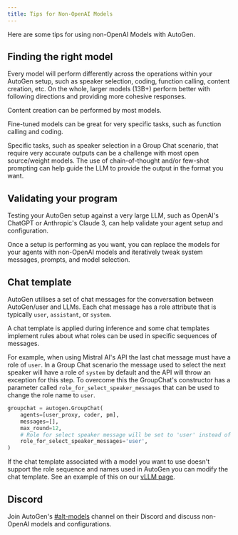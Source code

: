 ```yaml
---
title: Tips for Non-OpenAI Models
---
```


Here are some tips for using non-OpenAI Models with AutoGen.

## Finding the right model
Every model will perform differently across the operations within your AutoGen
setup, such as speaker selection, coding, function calling, content creation,
etc. On the whole, larger models (13B+) perform better with following directions
and providing more cohesive responses.

Content creation can be performed by most models.

Fine-tuned models can be great for very specific tasks, such as function calling
and coding.

Specific tasks, such as speaker selection in a Group Chat scenario, that require
very accurate outputs can be a challenge with most open source/weight models. The
use of chain-of-thought and/or few-shot prompting can help guide the LLM to provide
the output in the format you want.

## Validating your program
Testing your AutoGen setup against a very large LLM, such as OpenAI's ChatGPT or
Anthropic's Claude 3, can help validate your agent setup and configuration.

Once a setup is performing as you want, you can replace the models for your agents
with non-OpenAI models and iteratively tweak system messages, prompts, and model
selection.

## Chat template
AutoGen utilises a set of chat messages for the conversation between AutoGen/user
and LLMs. Each chat message has a role attribute that is typically `user`,
`assistant`, or `system`.

A chat template is applied during inference and some chat templates implement rules about
what roles can be used in specific sequences of messages.

For example, when using Mistral AI's API the last chat message must have a role of `user`.
In a Group Chat scenario the message used to select the next speaker will have a role of
`system` by default and the API will throw an exception for this step. To overcome this the
GroupChat's constructor has a parameter called `role_for_select_speaker_messages` that can
be used to change the role name to `user`.

```python
groupchat = autogen.GroupChat(
    agents=[user_proxy, coder, pm],
    messages=[],
    max_round=12,
    # Role for select speaker message will be set to 'user' instead of 'system'
    role_for_select_speaker_messages='user',
)
```

If the chat template associated with a model you want to use doesn't support the role
sequence and names used in AutoGen you can modify the chat template. See an example of
this on our [vLLM page](/docs/topics/non-openai-models/local-vllm#chat-template).

## Discord
Join AutoGen's [#alt-models](https://discord.com/channels/1153072414184452236/1201369716057440287)
channel on their Discord and discuss non-OpenAI models and configurations.
